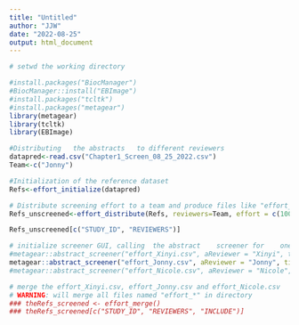 ---
title: "Untitled"
author: "JJW"
date: "2022-08-25"
output: html_document
---

```{r}
# setwd the working directory 

#install.packages("BiocManager")
#BiocManager::install("EBImage")
#install.packages("tcltk")
#install.packages("metagear")
library(metagear)
library(tcltk)
library(EBImage)

#Distributing	the	abstracts	to different reviewers
datapred<-read.csv("Chapter1_Screen_08_25_2022.csv")
Team<-c("Jonny")

#Initialization of the reference dataset
Refs<-effort_initialize(datapred)

# Distribute screening effort to a team and produce files like "effort_Xinyi.csv"
Refs_unscreened<-effort_distribute(Refs, reviewers=Team, effort = c(100), save_split = TRUE)

Refs_unscreened[c("STUDY_ID", "REVIEWERS")]

# initialize screener GUI, calling	the	abstract	screener for	one	reviewer
#metagear::abstract_screener("effort_Xinyi.csv", aReviewer = "Xinyi", titleColumnName = "Title")
metagear::abstract_screener("effort_Jonny.csv", aReviewer = "Jonny", titleColumnName = "Title", abstractColumnName = "Abstract")
#metagear::abstract_screener("effort_Nicole.csv", aReviewer = "Nicole", titleColumnName = "Title")

# merge the effort_Xinyi.csv, effort_Jonny.csv and effort_Nicole.csv
# WARNING: will merge all files named "effort_*" in directory
### theRefs_screened <- effort_merge()
### theRefs_screened[c("STUDY_ID", "REVIEWERS", "INCLUDE")]


```